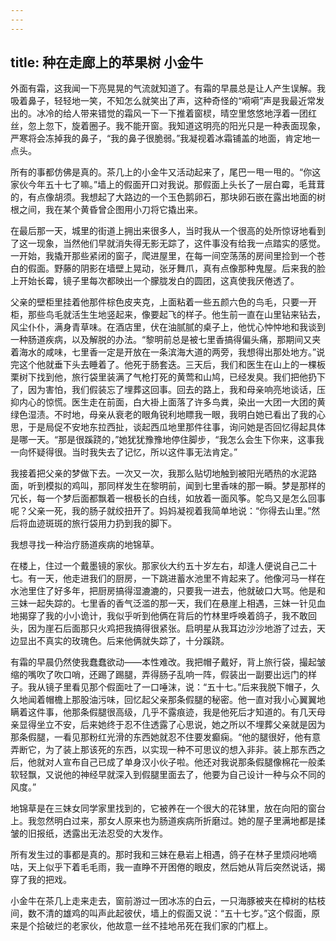 ```yaml
---
---
---
```

title: 种在走廊上的苹果树 小金牛
---



外面有霜，这我闻一下亮晃晃的气流就知道了。有霜的早晨总是让人产生误解。我吸着鼻子，轻轻地一笑，不知怎么就笑出了声，这种奇怪的“嗬嗬”声是我最近常发出的。冰冷的给人带来错觉的霜风一下一下推着窗棂，晴空里悠悠地浮着一团红丝，忽上忽下，旋着圈子。我不能开窗。我知道这明亮的阳光只是一种表面现象，严寒将会冻掉我的鼻子，“我的鼻子很脆弱。”我凝视着冰霜铺盖的地面，肯定地一点头。

所有的事都仿佛是真的。茶几上的小金牛又活动起来了，尾巴一甩一甩的。“你这家伙今年五十七了嘛。”墙上的假面开口对我说。那假面上头长了一层白霉，毛茸茸的，有点像胡须。我想起了大路边的一个玉色鹅卵石，那块卵石嵌在露出地面的树根之间，我在某个黄昏曾企图用小刀将它撬出来。

在最后那一天，城里的街道上拥出来很多人，当时我从一个很高的处所惊讶地看到了这一现象，当然他们早就消失得无影无踪了，这件事没有给我一点踏实的感觉。一开始，我撬开那些紧闭的窗子，爬进屋里，在每一间空荡荡的房间里捡到一个苍白的假面。野藤的阴影在墙壁上晃动，张牙舞爪，真有点像那种鬼屋。后来我的脸上开始长霉，镜子里每次都映出一个朦胧发白的圆团，这真使我厌倦透了。

父亲的壁柜里挂着他那件棕色皮夹克，上面粘着一些五颜六色的鸟毛，只要一开柜，那些鸟毛就活生生地竖起来，像要起飞的样子。他生前一直在山里钻来钻去，风尘仆仆，满身青草味。在酒店里，伏在油腻腻的桌子上，他忧心忡忡地和我谈到一种肠道疾病，以及解脱的办法。“黎明前总是被七里香搞得偏头痛，那期间又夹着海水的咸味，七里香一定是开放在一条滨海大道的两旁，我想得出那处地方。”说完这个他就垂下头去睡着了。他死于肠套迭。三天后，我们和医生在山上的一棵板栗树下找到他，旅行袋里装满了气枪打死的黄莺和山鸠，已经发臭。我们把他扔下了，因为害怕，我们假装忘了埋葬这回事。回去的路上，我和母亲响亮地谈话，压抑内心的惊慌。医生走在前面，白大褂上面落了许多鸟粪，染出一大团一大团的黄绿色湿渍。不时地，母亲从衰老的眼角锐利地瞟我一眼，我明白她已看出了我的心思，于是局促不安地东拉西扯，谈起西瓜地里那件往事，询问她是否回忆得起具体是哪一天。“那是很蹊跷的，”她犹犹豫豫地停住脚步，“我怎么会生下你来，这事我一向怀疑得很。当时我失去了记忆，所以这件事无法肯定。”

我接着把父亲的梦做下去。一次又一次，我那么贴切地触到被阳光晒热的水泥路面，听到模拟的鸡叫，那同样发生在黎明前，闻到七里香味的那一瞬。梦是那样的冗长，每一个梦后面都飘着一根极长的白线，如放着一面风筝。鸵鸟又是怎么回事呢？父亲一死，我的肠子就绞扭开了。妈妈凝视着我简单地说：“你得去山里。”然后将血迹斑斑的旅行袋用力扔到我的脚下。

我想寻找一种治疗肠道疾病的地锦草。

在楼上，住过一个戴墨镜的家伙。那家伙大约五十岁左右，却逢人便说自己二十七。有一天，他走进我们的厨房，一下跳进蓄水池里不肯起来了。他像河马一样在水池里住了好多年，把厨房搞得湿漉漉的，只要我一进去，他就破口大骂。他是和三妹一起失踪的。七里香的香气泛滥的那一天，我们在悬崖上相遇，三妹一针见血地揭穿了我的小小诡计，我似乎听到他俩在背后的竹林里呼唤着鸽子，我不敢回头，因为崖石后面那只火鸡把我搞得很紧张。启明星从我耳边沙沙地游了过去，天边显出不真实的玫瑰色。后来他俩就失踪了，十分蹊跷。

有霜的早晨仍然使我蠢蠢欲动——本性难改。我把帽子戴好，背上旅行袋，撮起皱缩的嘴吹了吹口哨，还踢了踢腿，弄得肠子乱响一阵，假装出一副要出远门的样子。我从镜子里看见那个假面吐了一口唾沫，说：“五十七。”后来我脱下帽子，久久地闻着帽檐上那股油污味，回忆起父亲那条假腿的秘密。他一直对我小心翼翼地瞒着这件事，他那条假腿很高级，几乎不露痕迹，我是他死后才知道的。有几天母亲显得坐立不安，后来她终于忍不住透露了心思说，她之所以不埋葬父亲就是因为那条假腿，一看见那粉红光滑的东西她就忍不住要发癫痫。“他的腿很好，他有意弄断它，为了装上那该死的东西，以实现一种不可思议的想入非非。装上那东西之后，他就对人宣布自己已成了单身汉小伙子啦。他还对我说那条假腿像棉花一般柔软轻飘，又说他的神经早就深入到假腿里面去了，他要为自己设计一种与众不同的风度。”

地锦草是在三妹女同学家里找到的，它被养在一个很大的花钵里，放在向阳的窗台上。我忽然明白过来，那女人原来也为肠道疾病所折磨过。她的屋子里满地都是揉皱的旧报纸，透露出无法忍受的大发作。

所有发生过的事都是真的。那时我和三妹在悬岩上相遇，鸽子在林子里烦闷地嘀咕，天上似乎下着毛毛雨，我一直睁不开困倦的眼皮，然后她从背后突然说话，揭穿了我的把戏。

小金牛在茶几上走来走去，窗前游过一团冰冻的白云，一只海豚被夹在樟树的枯枝间，数不清的雄鸡的叫声此起彼伏，墙上的假面又说：“五十七岁。”这个假面，原来是个拾破烂的老家伙，他故意一丝不挂地吊死在我们家的门框上。